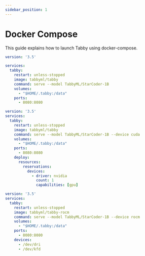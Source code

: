 ```yaml
---
sidebar_position: 1
---
```


# Docker Compose
This guide explains how to launch Tabby using docker-compose.




<Tabs>
  <TabItem value="cpu" label="CPU">

```yaml title="docker-compose.yml"
version: '3.5'

services:
  tabby:
    restart: unless-stopped
    image: tabbyml/tabby
    command: serve --model TabbyML/StarCoder-1B
    volumes:
      - "$HOME/.tabby:/data"
    ports:
      - 8080:8080
```

  </TabItem>
  <TabItem value="cuda" label="CUDA (requires NVIDIA Container Toolkit)">

```yaml title="docker-compose.yml"
version: '3.5'
services:
  tabby:
    restart: unless-stopped
    image: tabbyml/tabby
    command: serve --model TabbyML/StarCoder-1B --device cuda
    volumes:
      - "$HOME/.tabby:/data"
    ports:
      - 8080:8080
    deploy:
      resources:
        reservations:
          devices:
            - driver: nvidia
              count: 1
              capabilities: [gpu]
```

  </TabItem>
  <TabItem value="rocm" label="ROCm">

```yaml title="docker-compose.yml"
version: '3.5'
services:
  tabby:
    restart: unless-stopped
    image: tabbyml/tabby-rocm
    command: serve --model TabbyML/StarCoder-1B --device rocm
    volumes:
      - "$HOME/.tabby:/data"
    ports:
      - 8080:8080
    devices:
      - /dev/dri
      - /dev/kfd
```

  </TabItem>
</Tabs>

